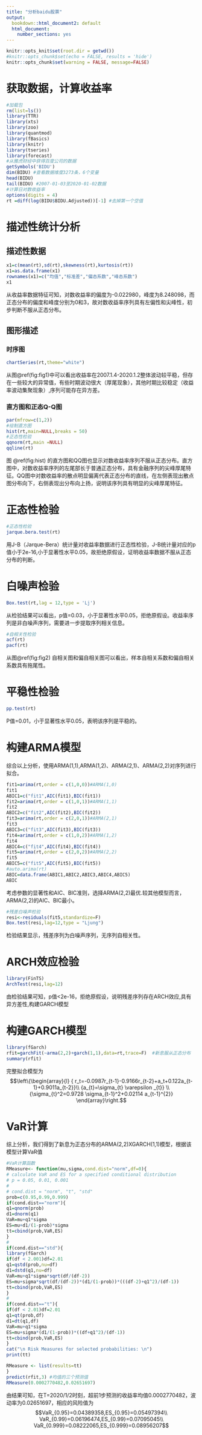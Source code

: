 ```yaml
---
title: "分析baidu股票"
output:
  bookdown::html_document2: default
  html_document:
    number_sections: yes
---
```

```r
knitr::opts_knit$set(root.dir = getwd())
#knitr::opts_chunk$set(echo = FALSE, results = 'hide')
knitr::opts_chunk$set(warning = FALSE, message=FALSE)
```

# 获取数据，计算收益率
```r
#加载包
rm(list=ls())
library(TTR)
library(xts)
library(zoo)
library(quantmod)
library(fBasics)
library(knitr)
library(tseries)
library(forecast)
#从雅虎财经中获得百度公司的数据
getSymbols('BIDU') 
dim(BIDU) #查看数据维度3273条，6个变量
head(BIDU) 
tail(BIDU) #2007-01-03至2020-01-02数据
#计算日对数收益率
options(digits = 4)
rt =diff(log(BIDU$BIDU.Adjusted))[-1] #去掉第一个空值
```


# 描述性统计分析
## 描述性数据
```r
x1=c(mean(rt),sd(rt),skewness(rt),kurtosis(rt))
x1=as.data.frame(x1)
rownames(x1)=c("均值","标准差","偏态系数","峰态系数")
x1
```

从收益率数据特征可知，对数收益率的偏度为-0.022980，峰度为8.248098，而正态分布的偏度和峰度分别为0和3，故对数收益率序列具有左偏性和尖峰性，初步判断不服从正态分布。

## 图形描述
### 时序图
```r
chartSeries(rt,theme="white")  
```

从图\@ref(fig:fig1)中可以看出收益率在2007.1.4-2020.1.2整体波动较平稳，但存在一些较大的异常值，有些时期波动很大（厚尾现象），其他时期比较稳定（收益率波动集聚现象）,序列可能存在异方差。

### 直方图和正态Q-Q图
```r
par(mfrow=c(1,2))
#绘制直方图
hist(rt,main=NULL,breaks = 50)
#正态性检验
qqnorm(rt,main =NULL)
qqline(rt)
```

图 \@ref(fig:hist) 的直方图和QQ图也显示对数收益率序列不服从正态分布。直方图中，对数收益率序列的左尾部长于普通正态分布，具有金融序列的尖峰厚尾特征。QQ图中对数收益率的散点明显偏离代表正态分布的直线，在左侧表现出散点图分布向下，右侧表现出分布向上扬，说明该序列具有明显的尖峰厚尾特征。

# 正态性检验
```r
#正态性检验
jarque.bera.test(rt)  
```

用J-B（Jarque-Bera）统计量对收益率数据进行正态性检验，J-B统计量对应的p值小于2e-16,小于显著性水平0.05，故拒绝原假设，证明收益率数据不服从正态分布的判断。

# 白噪声检验

```r
Box.test(rt,lag = 12,type = 'Lj')
```

从检验结果可以看出，p值=0.03，小于显著性水平0.05，拒绝原假设。收益率序列是非白噪声序列，需要进一步提取序列相关信息。

```r
#自相关性检验
acf(rt)
pacf(rt)
```
从图\@ref(fig:fig2) 自相关图和偏自相关图可以看出，样本自相关系数和偏自相关系数具有拖尾性。

# 平稳性检验
```r
pp.test(rt)
```
P值=0.01，小于显著性水平0.05，表明该序列是平稳的。

# 构建ARMA模型
综合以上分析，使用ARMA(1,1),ARMA(1,2)、ARMA(2,1)、ARMA(2,2)对序列进行拟合。
```r
fit1=arima(rt,order = c(1,0,0))#ARMA(1,0)
fit1
ABIC1=c("fit1",AIC(fit1),BIC(fit1))
fit2=arima(rt,order = c(1,0,1))#ARMA(1,1)
fit2
ABIC2=c("fit2",AIC(fit2),BIC(fit2))
fit3=arima(rt,order = c(2,0,1))#ARMA(2,1)
fit3
ABIC3=c("fit3",AIC(fit3),BIC(fit3))
fit4=arima(rt,order = c(1,0,2))#ARMA(1,2)
fit4
ABIC4=c("fit4",AIC(fit4),BIC(fit4))
fit5=arima(rt,order = c(2,0,2))#ARMA(2,2)
fit5
ABIC5=c("fit5",AIC(fit5),BIC(fit5))
#auto.arima(rt)
ABIC=data.frame(ABIC1,ABIC2,ABIC3,ABIC4,ABIC5)
ABIC

```

考虑参数的显著性和AIC、BIC准则，选择ARMA(2,2)最优.较其他模型而言，ARMA(2,2)的AIC、BIC最小。

```r
#残差白噪声检验
resi<-residuals(fit5,standardize=F)
Box.test(resi,lag=12,type = "Ljung")
```
检验结果显示，残差序列为白噪声序列，无序列自相关性。

# ARCH效应检验
```r
library(FinTS)
ArchTest(resi,lag=12)
```

由检验结果可知，p值<2e-16，拒绝原假设，说明残差序列存在ARCH效应,具有异方差性,构建GARCH模型

# 构建GARCH模型
```r
library(fGarch)
rfit=garchFit(~arma(2,2)+garch(1,1),data=rt,trace=F)  #新息服从正态分布
summary(rfit)
```

完整拟合模型为$$\left\{\begin{array}{l}
{ r_t=-0.0987r_{t-1}-0.9166r_{t-2}+a_t+0.122a_{t-1}+0.9011a_{t-2}}\\
{a_{t}=\sigma_{t} \varepsilon _{t}} \\
{\sigma_{t}^2=0.9728 \sigma_{t-1}^2+0.02114 a_{t-1}^{2}}
\end{array}\right.$$

# VaR计算

综上分析，我们得到了新息为正态分布的ARMA(2,2)XGARCH(1,1)模型，根据该模型计算VaR值
```r
#VaR计算函数
RMeasure<- function(mu,sigma,cond.dist="norm",df=0){
# calculate VaR and ES for a specified conditional distribution
# p = 0.05, 0.01, 0.001
#
# cond.dist = "norm", "t", "std"
prob=c(0.95,0.99,0.999)
if(cond.dist=="norm"){
q1=qnorm(prob)
d1=dnorm(q1)
VaR=mu+q1*sigma
ES=mu+d1/(1-prob)*sigma
tt=cbind(prob,VaR,ES)
}
#
if(cond.dist=="std"){
library(fGarch)
if(df < 2.001)df=2.01
q1=qstd(prob,nu=df)
d1=dstd(q1,nu=df)
VaR=mu+q1*sigma*sqrt(df/(df-2))
ES=mu+sigma*sqrt(df/(df-2))*(d1/(1-prob))*(((df-2)+q1^2)/(df-1))
tt=cbind(prob,VaR,ES)
}
#
if(cond.dist=="t"){
if(df < 2.01)df=2.01
q1=qt(prob,df)
d1=dt(q1,df)
VaR=mu+q1*sigma
ES=mu+sigma*(d1/(1-prob))*((df+q1^2)/(df-1))
tt=cbind(prob,VaR,ES)
}
cat("\n Risk Measures for selected probabilities: \n")
print(tt)

RMeasure <- list(results=tt)
}
predict(rfit,3) #均值的三个预测值
RMeasure(0.0002770482,0.02651697)
```

由结果可知，在T=2020/1/2时刻，超前1步预测的收益率均值0.0002770482，波动率为0.02651697，相应的风险值为$$VaR_{0.95}=0.04389358,ES_{0.95}=0.05497394\\
VaR_{0.99}=0.06196474,ES_{0.99}=0.07095045\\
VaR_{0.999}=0.08222065,ES_{0.999}=0.08956207$$






